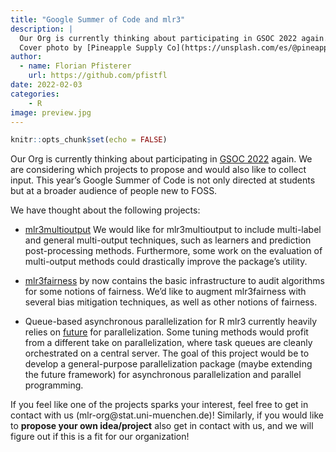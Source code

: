 ```yaml
---
title: "Google Summer of Code and mlr3"
description: |
  Our Org is currently thinking about participating in GSOC 2022 again.
  Cover photo by [Pineapple Supply Co](https://unsplash.com/es/@pineapple?utm_source=unsplash&utm_medium=referral&utm_content=creditCopyText).
author:
  - name: Florian Pfisterer
    url: https://github.com/pfistfl
date: 2022-02-03
categories:
    - R
image: preview.jpg
---
```


```r
knitr::opts_chunk$set(echo = FALSE)
```

Our Org is currently thinking about participating in [GSOC 2022](https://summerofcode.withgoogle.com/) again.
We are considering which projects to propose and would also like to collect input.
This year's Google Summer of Code is not only directed at students but at a broader audience of people new to FOSS.


We have thought about the following projects:

* [mlr3multioutput](https://github.com/mlr-org/mlr3multioutput)
We would like for mlr3multioutput to include multi-label and general
multi-output techniques, such as learners and prediction post-processing methods.
Furthermore, some work on the evaluation of multi-output methods could drastically improve the package's utility.

* [mlr3fairness](https://github.com/mlr-org/mlr3fairness)
by now contains the basic infrastructure to audit algorithms for some notions of fairness.
We'd like to augment mlr3fairness with several bias mitigation techniques, as well as other notions of fairness.

* Queue-based asynchronous parallelization for R
mlr3 currently heavily relies on [future](https://github.com/HenrikBengtsson/future) for parallelization.
Some tuning methods would profit from a different take on parallelization, where task queues are cleanly orchestrated on a central server.
The goal of this project would be to develop a general-purpose parallelization package (maybe extending the future framework) for asynchronous parallelization and parallel programming.

If you feel like one of the projects sparks your interest, feel free to get in contact with us (mlr-org@stat.uni-muenchen.de)!
Similarly, if you would like to **propose your own idea/project** also get in contact with us, and we will figure out if this is a fit for our organization!


